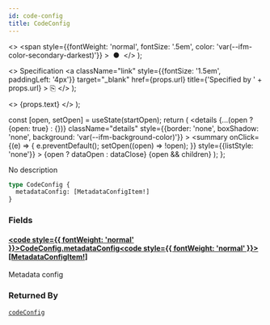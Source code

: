 ```yaml
---
id: code-config
title: CodeConfig
---
```


  <>
    <span
      style={{fontWeight: 'normal', fontSize: '.5em', color: 'var(--ifm-color-secondary-darkest)'}}
    >
      &nbsp;●&nbsp;
    </span>
  </>
);

  <>
    Specification
    <a
      className="link"
      style={{fontSize: '1.5em', paddingLeft: '4px'}}
      target="_blank"
      href={props.url}
      title={'Specified by ' + props.url}
    >
      ⎘
    </a>
  </>
);

  <>
    <span className={props.class}>{props.text}</span>
  </>
);


  const [open, setOpen] = useState(startOpen);
  return (
    <details
      {...(open ? {open: true} : {})}
      className="details"
      style={{border: 'none', boxShadow: 'none', background: 'var(--ifm-background-color)'}}
    >
      <summary
        onClick={(e) => {
          e.preventDefault();
          setOpen((open) => !open);
        }}
        style={{listStyle: 'none'}}
      >
        {open ? dataOpen : dataClose}
      </summary>
      {open && children}
    </details>
  );
};

No description

```graphql
type CodeConfig {
  metadataConfig: [MetadataConfigItem!]
}
```

### Fields

#### [<code style={{ fontWeight: 'normal' }}>CodeConfig.<b>metadataConfig</b></code>](#)<Bullet />[<code style={{ fontWeight: 'normal' }}><b>[MetadataConfigItem!]</b></code>](/docs/apis/graphql/types/objects/metadata-config-item.mdx) <Badge class="badge badge--secondary " text="list"/> <Badge class="badge badge--secondary " text="object"/>

Metadata config

### Returned By

[`codeConfig`](/docs/apis/graphql/operations/queries/code-config.mdx) <Badge class="badge badge--secondary badge--relation" text="query"/>
